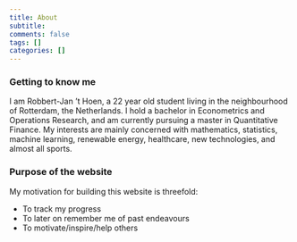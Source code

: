 ```yaml
---
title: About
subtitle:
comments: false
tags: []
categories: []
---
```


### Getting to know me

I am Robbert-Jan 't Hoen, a 22 year old student living in the neighbourhood of Rotterdam, the Netherlands. I hold a bachelor in Econometrics and Operations Research, and am currently pursuing a master in Quantitative Finance. My interests are mainly concerned with mathematics, statistics, machine learning, renewable energy, healthcare, new technologies, and almost all sports. 

<!-- Click here for my <a href="https://drive.google.com/open?id=0ByAqaAE8VwZ5V1hvaThqS3hrVk0" >resume</a>. -->

### Purpose of the website

My motivation for building this website is threefold:

- To track my progress
- To later on remember me of past endeavours
- To motivate/inspire/help others

